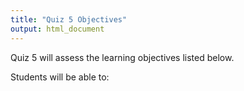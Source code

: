 ```yaml
---
title: "Quiz 5 Objectives"
output: html_document
---
```


Quiz 5 will assess the learning objectives listed below.

Students will be able to:
